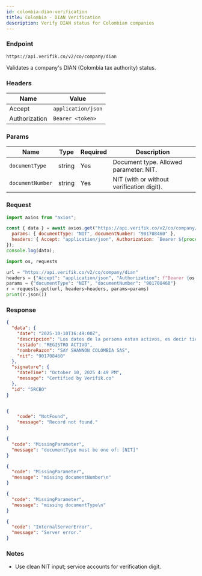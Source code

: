 ```yaml
---
id: colombia-dian-verification
title: Colombia - DIAN Verification
description: Verify DIAN status for Colombian companies
---
```



### Endpoint

```
https://api.verifik.co/v2/co/company/dian
```

Validates a company's DIAN (Colombia tax authority) status.

### Headers

| Name | Value |
| --- | --- |
| Accept | `application/json` |
| Authorization | `Bearer <token>` |

### Params

| Name | Type | Required | Description |
| --- | --- | --- | --- |
| `documentType` | string | Yes | Document type. Allowed parameter: NIT. |
| `documentNumber` | string | Yes | NIT (with or without verification digit). |

### Request

<Tabs>
  <TabItem value="node" label="Node.js">

```javascript
import axios from "axios";

const { data } = await axios.get("https://api.verifik.co/v2/co/company/dian", {
  params: { documentType: "NIT", documentNumber: "901708460" },
  headers: { Accept: "application/json", Authorization: `Bearer ${process.env.VERIFIK_TOKEN}` },
});
console.log(data);
```

  </TabItem>
  <TabItem value="python" label="Python">

```python
import os, requests

url = "https://api.verifik.co/v2/co/company/dian"
headers = {"Accept": "application/json", "Authorization": f"Bearer {os.getenv('VERIFIK_TOKEN')}"}
params = {"documentType": "NIT", "documentNumber": "901708460"}
r = requests.get(url, headers=headers, params=params)
print(r.json())
```

  </TabItem>
</Tabs>

### Response

<Tabs>
  <TabItem value="200" label="200">

```json
{
  "data": {
    "date": "2025-10-10T16:49:00Z",
    "descripcion": "Los datos de la persona estan activos, es decir tiene vigentes sus responsabilidades ",
    "estado": "REGISTRO ACTIVO",
    "nombreRazon": "SAY SHANNON COLOMBIA SAS",
    "nit": "901708460"
  },
  "signature": {
    "dateTime": "October 10, 2025 4:49 PM",
    "message": "Certified by Verifik.co"
  },
  "id": "5RCBO"
}
```

  </TabItem>
  <TabItem value="404" label="404">

```json

{
    "code": "NotFound",
    "message": "Record not found."
}
```

  </TabItem>
  <TabItem value="409" label="409">

```json
{
  "code": "MissingParameter",
  "message": "documentType must be one of: [NIT]"
}
```
```json
{
  "code": "MissingParameter",
  "message": "missing documentNumber\n"
}
```
```json
{
  "code": "MissingParameter",
  "message": "missing documentType\n"
}
```

  </TabItem>
  <TabItem value="500" label="500">

```json
{
  "code": "InternalServerError",
  "message": "Server error."
}
```

  </TabItem>
</Tabs>

### Notes

- Use clean NIT input; service accounts for verification digit.

